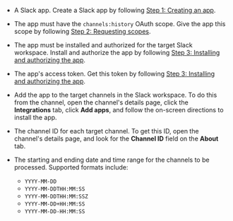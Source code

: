- A Slack app. Create a Slack app by following [Step 1: Creating an app](https://api.slack.com/quickstart#creating).
- The app must have the `channels:history` OAuth scope. Give the app this scope by following [Step 2: Requesting scopes](https://api.slack.com/quickstart#scopes).
- The app must be installed and authorized for the target Slack workspace. Install and authorize the app by following [Step 3: Installing and authorizing the app](https://api.slack.com/quickstart#installing).
- The app's access token. Get this token by following [Step 3: Installing and authorizing the app](https://api.slack.com/quickstart#installing).
- Add the app to the target channels in the Slack workspace. To do this from the channel, open the channel's details page, click the **Integrations** tab, click **Add apps**, and follow the on-screen directions to install the app.
- The channel ID for each target channel. To get this ID, open the channel's details page, and look for the **Channel ID** field on the **About** tab.
- The starting and ending date and time range for the channels to be processed. Supported formats include:

  - `YYYY-MM-DD`
  - `YYYY-MM-DDTHH:MM:SS`
  - `YYYY-MM-DDTHH:MM:SSZ`
  - `YYYY-MM-DD+HH:MM:SS`
  - `YYYY-MM-DD-HH:MM:SS`